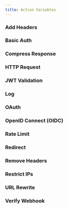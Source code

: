 ```yaml
---
title: Action Variables
---
```







<VariablesActionDescription />

### Add Headers

<AddHeaders />

### Basic Auth

<BasicAuth />

### Compress Response

<CompressResponse />

### HTTP Request

<HTTPRequest />

### JWT Validation

<JwtValidation />

### Log

<Log />

### OAuth

<OAuth />

### OpenID Connect (OIDC)

<OIDC />

### Rate Limit

<RateLimit />

### Redirect

<Redirect />

### Remove Headers

<RemoveHeaders />

### Restrict IPs

<RestrictIPs />

### URL Rewrite

<UrlRewrite />

### Verify Webhook

<VerifyWebhook />
